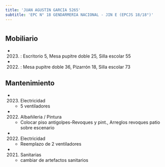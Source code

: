 ```yaml
---
title: 'JUAN AGUSTIN GARCIA 5265'
subtitle: 'EPC N° 18 GENDARMERIA NACIONAL - JIN E (EPCJS 18/18°)'
---
```


#


## Mobiliario

*  (2023) : Escritorio 5, Mesa pupitre doble 25, Silla escolar 55 

*  (2022) : Mesa pupitre doble 36, Pizarrón 18, Silla escolar 73 





## Mantenimiento

*  (2023) Electricidad 
    + 5 ventiladores

*  (2022) Albañileria / Pintura 
    + Colocar piso antigolpes-Revoques y pint., Arreglos revoques  patio sobre escenario

*  (2022) Electricidad 
    + Reemplazo de 2 ventiladores

*  (2021) Sanitarias 
    + cambiar de artefactos sanitarios




